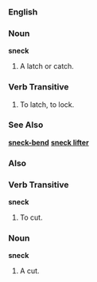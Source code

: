 ===English===
===Noun===
'''sneck'''
# A latch or catch.
===Verb Transitive===
# To latch, to lock.
===See Also===
'''[[sneck-bend]]'''
'''[[sneck lifter]]'''

===Also===
===Verb Transitive===
'''sneck'''
# To cut.
===Noun===
'''sneck'''
# A cut.